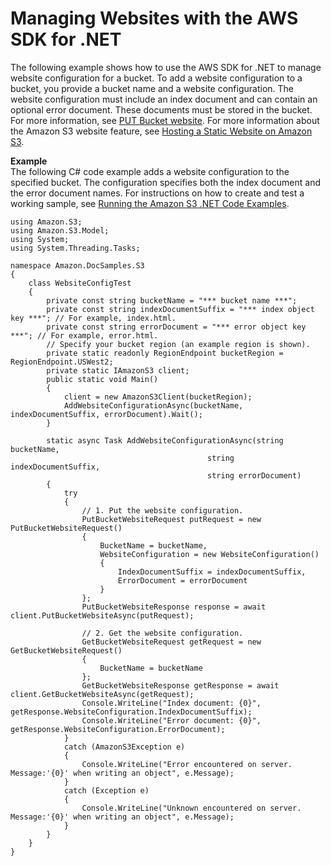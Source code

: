 # Managing Websites with the AWS SDK for \.NET<a name="ConfigWebSiteDotNet"></a>

The following example shows how to use the AWS SDK for \.NET to manage website configuration for a bucket\. To add a website configuration to a bucket, you provide a bucket name and a website configuration\. The website configuration must include an index document and can contain an optional error document\. These documents must be stored in the bucket\. For more information, see [PUT Bucket website](https://docs.aws.amazon.com/AmazonS3/latest/API/RESTBucketPUTwebsite.html)\. For more information about the Amazon S3 website feature, see [Hosting a Static Website on Amazon S3](WebsiteHosting.mdx)\. 

**Example**  
The following C\# code example adds a website configuration to the specified bucket\. The configuration specifies both the index document and the error document names\. For instructions on how to create and test a working sample, see [Running the Amazon S3 \.NET Code Examples](UsingTheMPDotNetAPI.mdx#TestingDotNetApiSamples)\.  

```
using Amazon.S3;
using Amazon.S3.Model;
using System;
using System.Threading.Tasks;

namespace Amazon.DocSamples.S3
{
    class WebsiteConfigTest
    {
        private const string bucketName = "*** bucket name ***";
        private const string indexDocumentSuffix = "*** index object key ***"; // For example, index.html.
        private const string errorDocument = "*** error object key ***"; // For example, error.html.
        // Specify your bucket region (an example region is shown).
        private static readonly RegionEndpoint bucketRegion = RegionEndpoint.USWest2;
        private static IAmazonS3 client;
        public static void Main()
        {
            client = new AmazonS3Client(bucketRegion);
            AddWebsiteConfigurationAsync(bucketName, indexDocumentSuffix, errorDocument).Wait();
        }

        static async Task AddWebsiteConfigurationAsync(string bucketName,
                                            string indexDocumentSuffix,
                                            string errorDocument)
        {
            try
            {
                // 1. Put the website configuration.
                PutBucketWebsiteRequest putRequest = new PutBucketWebsiteRequest()
                {
                    BucketName = bucketName,
                    WebsiteConfiguration = new WebsiteConfiguration()
                    {
                        IndexDocumentSuffix = indexDocumentSuffix,
                        ErrorDocument = errorDocument
                    }
                };
                PutBucketWebsiteResponse response = await client.PutBucketWebsiteAsync(putRequest);

                // 2. Get the website configuration.
                GetBucketWebsiteRequest getRequest = new GetBucketWebsiteRequest()
                {
                    BucketName = bucketName
                };
                GetBucketWebsiteResponse getResponse = await client.GetBucketWebsiteAsync(getRequest);
                Console.WriteLine("Index document: {0}", getResponse.WebsiteConfiguration.IndexDocumentSuffix);
                Console.WriteLine("Error document: {0}", getResponse.WebsiteConfiguration.ErrorDocument);
            }
            catch (AmazonS3Exception e)
            {
                Console.WriteLine("Error encountered on server. Message:'{0}' when writing an object", e.Message);
            }
            catch (Exception e)
            {
                Console.WriteLine("Unknown encountered on server. Message:'{0}' when writing an object", e.Message);
            }
        }
    }
}
```